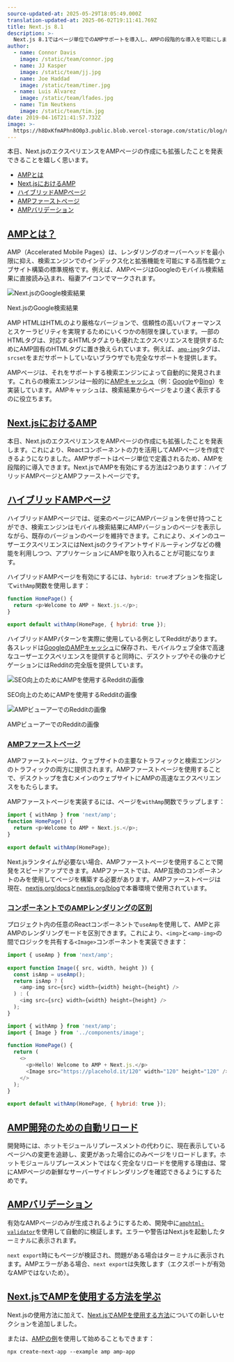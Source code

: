 ```yaml
---
source-updated-at: 2025-05-29T18:05:49.000Z
translation-updated-at: 2025-06-02T19:11:41.769Z
title: Next.js 8.1
description: >-
  Next.js 8.1ではページ単位でのAMPサポートを導入し、AMPの段階的な導入を可能にしました。
author:
  - name: Connor Davis
    image: /static/team/connor.jpg
  - name: JJ Kasper
    image: /static/team/jj.jpg
  - name: Joe Haddad
    image: /static/team/timer.jpg
  - name: Luis Alvarez
    image: /static/team/lfades.jpg
  - name: Tim Neutkens
    image: /static/team/tim.jpg
date: 2019-04-16T21:41:57.732Z
image: >-
  https://h8DxKfmAPhn8O0p3.public.blob.vercel-storage.com/static/blog/next-8-1/twitter-card.png
---
```


本日、Next.jsのエクスペリエンスをAMPページの作成にも拡張したことを発表できることを嬉しく思います。

*   [AMPとは](#what-is-amp)
*   [Next.jsにおけるAMP](#amp-in-nextjs)
*   [ハイブリッドAMPページ](#hybrid-amp-pages)
*   [AMPファーストページ](#amp-first-pages)
*   [AMPバリデーション](#amp-validation)

[AMPとは？](#what-is-amp)
----------------------------

AMP（Accelerated Mobile Pages）は、レンダリングのオーバーヘッドを最小限に抑え、検索エンジンでのインデックス化と拡張機能を可能にする高性能ウェブサイト構築の標準規格です。例えば、AMPページはGoogleのモバイル検索結果に直接読み込まれ、稲妻アイコンでマークされます。

![Next.jsのGoogle検索結果](https://h8DxKfmAPhn8O0p3.public.blob.vercel-storage.com/static/blog/next-8-1/next-amp-result.png)

Next.jsのGoogle検索結果

AMP HTMLはHTMLのより厳格なバージョンで、信頼性の高いパフォーマンスとスケーラビリティを実現するためにいくつかの制限を課しています。一部のHTMLタグは、対応するHTMLタグよりも優れたエクスペリエンスを提供するためにAMP固有のHTMLタグに置き換えられています。例えば、[`amp-img`](https://amp.dev/documentation/components/amp-img)タグは、`srcset`をまだサポートしていないブラウザでも完全なサポートを提供します。

AMPページは、それをサポートする検索エンジンによって自動的に発見されます。これらの検索エンジンは一般的に[AMPキャッシュ](https://amp.dev/documentation/guides-and-tutorials/learn/amp-caches-and-cors/how_amp_pages_are_cached)（例：[Google](https://developers.google.com/amp/cache/)や[Bing](https://www.bing.com/webmaster/help/bing-amp-cache-bc1c884c)）を実装しています。AMPキャッシュは、検索結果からページをより速く表示するのに役立ちます。

[Next.jsにおけるAMP](#amp-in-nextjs)
--------------------------------

本日、Next.jsのエクスペリエンスをAMPページの作成にも拡張したことを発表します。これにより、Reactコンポーネントの力を活用してAMPページを作成できるようになりました。AMPサポートはページ単位で定義されるため、AMPを段階的に導入できます。Next.jsでAMPを有効にする方法は2つあります：ハイブリッドAMPページとAMPファーストページです。

[ハイブリッドAMPページ](#hybrid-amp-pages)
-------------------------------------

ハイブリッドAMPページでは、従来のページにAMPバージョンを併せ持つことができ、検索エンジンはモバイル検索結果にAMPバージョンのページを表示しながら、既存のバージョンのページを維持できます。これにより、メインのユーザーエクスペリエンスにはNext.jsのクライアントサイドルーティングなどの機能を利用しつつ、アプリケーションにAMPを取り入れることが可能になります。

ハイブリッドAMPページを有効にするには、`hybrid: true`オプションを指定して`withAmp`関数を使用します：

```js filename="pages/index.js"
function HomePage() {
  return <p>Welcome to AMP + Next.js.</p>;
}
 
export default withAmp(HomePage, { hybrid: true });
```

ハイブリッドAMPパターンを実際に使用している例としてRedditがあります。各スレッドは[GoogleのAMPキャッシュ](https://developers.google.com/amp/cache/)に保存され、モバイルウェブ全体で高速なユーザーエクスペリエンスを提供すると同時に、デスクトップやその後のナビゲーションにはRedditの完全版を提供しています。

![SEO向上のためにAMPを使用するRedditの画像](https://h8DxKfmAPhn8O0p3.public.blob.vercel-storage.com/static/blog/next-8-1/reddit-amp-results.png)

SEO向上のためにAMPを使用するRedditの画像

![AMPビューアーでのRedditの画像](https://h8DxKfmAPhn8O0p3.public.blob.vercel-storage.com/static/blog/next-8-1/amp-viewer.png)

AMPビューアーでのRedditの画像

### [AMPファーストページ](#amp-first-pages)

AMPファーストページは、ウェブサイトの主要なトラフィックと検索エンジンのトラフィックの両方に提供されます。AMPファーストページを使用することで、デスクトップを含むメインのウェブサイトにAMPの高速なエクスペリエンスをもたらします。

AMPファーストページを実装するには、ページを`withAmp`関数でラップします：

```js filename="pages/index.js"
import { withAmp } from 'next/amp';
function HomePage() {
  return <p>Welcome to AMP + Next.js.</p>;
}
 
export default withAmp(HomePage);
```

Next.jsランタイムが必要ない場合、AMPファーストページを使用することで開発をスピードアップできます。AMPファーストでは、AMP互換のコンポーネントのみを使用してページを構築する必要があります。AMPファーストページは現在、[nextjs.org/docs](http://nextjs.org/docs)と[nextjs.org/blog](http://nextjs.org/blog)で本番環境で使用されています。

### [コンポーネントでのAMPレンダリングの区別](#distinguishing-amp-rendering-in-components)

プロジェクト内の任意のReactコンポーネントで`useAmp`を使用して、AMPと非AMPのレンダリングモードを区別できます。これにより、`<img>`と`<amp-img>`の間でロジックを共有する`<Image>`コンポーネントを実装できます：

```js filename="components/image.js"
import { useAmp } from 'next/amp';
 
export function Image({ src, width, height }) {
  const isAmp = useAmp();
  return isAmp ? (
    <amp-img src={src} width={width} height={height} />
  ) : (
    <img src={src} width={width} height={height} />
  );
}
```

```js filename="pages/index.js"
import { withAmp } from 'next/amp';
import { Image } from '../components/image';
 
function HomePage() {
  return (
    <>
      <p>Hello! Welcome to AMP + Next.js.</p>
      <Image src="https://placehold.it/120" width="120" height="120" />
    </>
  );
}
 
export default withAmp(HomePage, { hybrid: true });
```

[AMP開発のための自動リロード](#automatic-reloading-for-amp-development)
-----------------------------------------------------------------------------------

開発時には、ホットモジュールリプレースメントの代わりに、現在表示しているページへの変更を追跡し、変更があった場合にのみページをリロードします。ホットモジュールリプレースメントではなく完全なリロードを使用する理由は、常にAMPページの新鮮なサーバーサイドレンダリングを確認できるようにするためです。

[AMPバリデーション](#amp-validation)
---------------------------------

有効なAMPページのみが生成されるようにするため、開発中に[`amphtml-validator`](https://www.npmjs.com/package/amphtml-validator)を使用して自動的に検証します。エラーや警告はNext.jsを起動したターミナルに表示されます。

`next export`時にもページが検証され、問題がある場合はターミナルに表示されます。AMPエラーがある場合、`next export`は失敗します（エクスポートが有効なAMPではないため）。

[Next.jsでAMPを使用する方法を学ぶ](#learn-to-use-amp-with-nextjs)
--------------------------------------------------------------

Next.jsの使用方法に加えて、[Next.jsでAMPを使用する方法](/learn/excel/amp)についての新しいセクションを追加しました。

または、[AMPの例](https://github.com/vercel/next.js/tree/canary/examples/amp)を使用して始めることもできます：

```
npx create-next-app --example amp amp-app
```